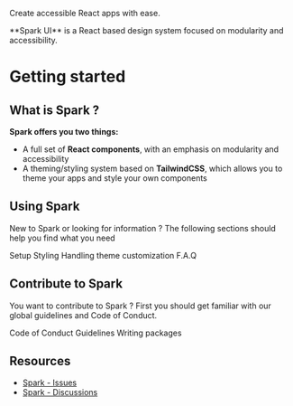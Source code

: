 
<Meta title="Getting Started" />

<div className="flex flex-col gap-xl pb-3xl">
<p className="text-center text-on-background sb-unstyled text-display-1-expanded">
  Create <span className="text-main">accessible</span> React apps
  <span className="text-support">with ease</span>.
</p>
<p className="text-center text-on-neutral-container sb-unstyled text-headline-1">
  **Spark UI** is a React based design system focused on modularity and accessibility.
</p>

</div>

# Getting started

## What is Spark ?

**Spark offers you two things:**

- A full set of **React components**, with an emphasis on modularity and accessibility
- A theming/styling system based on **TailwindCSS**, which allows you to theme your apps and style your own components

## Using Spark

New to Spark or looking for information ? The following sections should help you find what you need

<div className="sb-unstyled my-xl gap-lg flex flex-row flex-wrap">
  <Card href="/?path=/docs/using-spark-setup--docs" description="Enable Spark on your project">
    Setup
  </Card>
  <Card
    href="/?path=/docs/using-spark-styling-overview--docs"
    description="Apply styles to your components and markup"
  >
    Styling
  </Card>
  <Card
    href="/?path=/docs/using-spark-theme--docs"
    description="How to handle theme customization"
  >
    Handling theme customization
  </Card>
  <Card
    href="/?path=/docs/using-spark-f-a-q--docs"
    description="Answers to some commonly asked questions."
  >
    F.A.Q
  </Card>
</div>

## Contribute to Spark

You want to contribute to Spark ? First you should get familiar with our global guidelines and Code of Conduct.

<div className="sb-unstyled my-xl gap-lg flex flex-row flex-wrap">
  <Card href="/?path=/docs/contributing-code-of-conduct-index--docs">Code of Conduct</Card>
  <Card href="/?path=/docs/contributing-guidelines-commit--docs">Guidelines</Card>
  <Card href="/?path=/docs/contributing-writing-packages-structure--docs">Writing packages</Card>
</div>

## Resources

- [Spark - Issues](https://github.com/adevinta/spark/issues)
- [Spark - Discussions](https://github.com/adevinta/spark/discussions)
